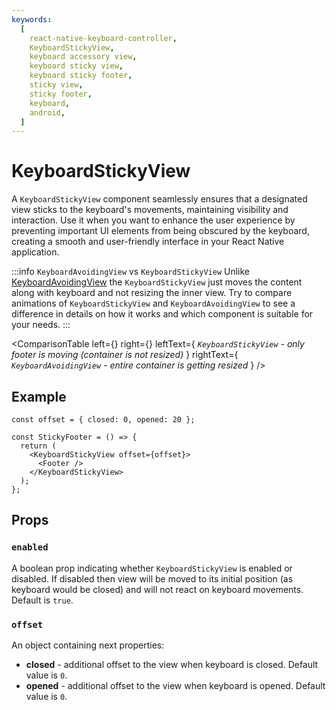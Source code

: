 ```yaml
---
keywords:
  [
    react-native-keyboard-controller,
    KeyboardStickyView,
    keyboard accessory view,
    keyboard sticky view,
    keyboard sticky footer,
    sticky view,
    sticky footer,
    keyboard,
    android,
  ]
---
```


# KeyboardStickyView

A `KeyboardStickyView` component seamlessly ensures that a designated view sticks to the keyboard's movements, maintaining visibility and interaction. Use it when you want to enhance the user experience by preventing important UI elements from being obscured by the keyboard, creating a smooth and user-friendly interface in your React Native application.

:::info `KeyboardAvoidingView` vs `KeyboardStickyView`
Unlike [KeyboardAvoidingView](../keyboard-avoiding-view.mdx) the `KeyboardStickyView` just moves the content along with keyboard and not resizing the inner view. Try to compare animations of `KeyboardStickyView` and `KeyboardAvoidingView` to see a difference in details on how it works and which component is suitable for your needs.
:::


<ComparisonTable
  left={<Lottie src={ksv} />}
  right={<Lottie src={kav} />}
  leftText={
    <i>
      <code>KeyboardStickyView</code> - only footer is moving (container is not
      resized)
    </i>
  }
  rightText={
    <i>
      <code>KeyboardAvoidingView</code> - entire container is getting resized
    </i>
  }
/>

## Example

```tsx
const offset = { closed: 0, opened: 20 };

const StickyFooter = () => {
  return (
    <KeyboardStickyView offset={offset}>
      <Footer />
    </KeyboardStickyView>
  );
};
```

## Props

### `enabled`

A boolean prop indicating whether `KeyboardStickyView` is enabled or disabled. If disabled then view will be moved to its initial position (as keyboard would be closed) and will not react on keyboard movements. Default is `true`.

### `offset`

An object containing next properties:

- **closed** - additional offset to the view when keyboard is closed. Default value is `0`.
- **opened** - additional offset to the view when keyboard is opened. Default value is `0`.
